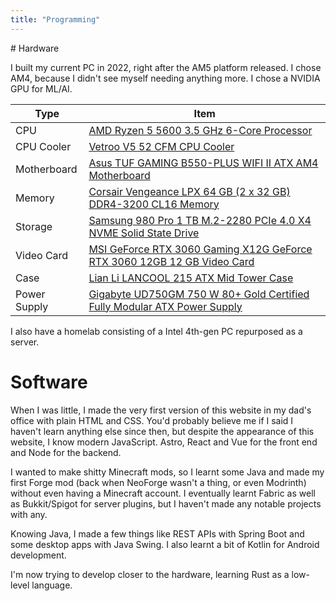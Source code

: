 ```yaml
---
title: "Programming"
---
```


<ProseLayout title={frontmatter.title}>
# Hardware

I built my current PC in 2022, right after the AM5 platform released. I chose AM4, because I didn't see myself needing anything more. I chose a NVIDIA GPU for ML/AI.

<table>
  <thead>
    <tr>
      <th>Type</th>
      <th>Item</th>
    </tr>
  </thead>
  <tbody>
    <tr>
      <td>CPU</td>
      <td><a href="https://pcpartpicker.com/product/PgcG3C/amd-ryzen-5-5600-36-ghz-6-core-processor-100-100000927box">AMD Ryzen 5 5600 3.5 GHz 6-Core Processor</a></td>
    </tr>
    <tr>
      <td>CPU Cooler</td>
      <td><a href="https://pcpartpicker.com/product/qRKKHx/vetroo-v5-52-cfm-cpu-cooler-vt-cpu-v5">Vetroo V5 52 CFM CPU Cooler</a></td>
    </tr>
    <tr>
      <td>Motherboard</td>
      <td><a href="https://pcpartpicker.com/product/pLNxFT/asus-tuf-gaming-b550-plus-wifi-ii-atx-am4-motherboard-tuf-gaming-b550-plus-wifi-ii">Asus TUF GAMING B550-PLUS WIFI II ATX AM4 Motherboard</a></td>
    </tr>
    <tr>
      <td>Memory</td>
      <td><a href="https://pcpartpicker.com/product/k2mFf7/corsair-vengeance-lpx-64-gb-2-x-32-gb-ddr4-3200-memory-cmk64gx4m2e3200c16">Corsair Vengeance LPX 64 GB (2 x 32 GB) DDR4-3200 CL16 Memory</a></td>
    </tr>
    <tr>
      <td>Storage</td>
      <td><a href="https://pcpartpicker.com/product/DDWBD3/samsung-980-pro-1-tb-m2-2280-nvme-solid-state-drive-mz-v8p1t0bam">Samsung 980 Pro 1 TB M.2-2280 PCIe 4.0 X4 NVME Solid State Drive</a></td>
    </tr>
    <tr>
      <td>Video Card</td>
      <td><a href="https://pcpartpicker.com/product/wD8bt6/msi-geforce-rtx-3060-12-gb-gaming-x-video-card-rtx-3060-gaming-x12g">MSI GeForce RTX 3060 Gaming X12G GeForce RTX 3060 12GB 12 GB Video Card</a></td>
    </tr>
    <tr>
      <td>Case</td>
      <td><a href="https://pcpartpicker.com/product/YCH8TW/lian-li-lancool-215-atx-mid-tower-case-lancool-215-black">Lian Li LANCOOL 215 ATX Mid Tower Case</a></td>
    </tr>
    <tr>
      <td>Power Supply</td>
      <td><a href="https://pcpartpicker.com/product/W4Tp99/gigabyte-ud750gm-750-w-80-gold-certified-fully-modular-atx-power-supply-gp-ud750gm">Gigabyte UD750GM 750 W 80+ Gold Certified Fully Modular ATX Power Supply</a></td>
    </tr>
  </tbody>
</table>

I also have a homelab consisting of a Intel 4th-gen PC repurposed as a server.

# Software

When I was little, I made the very first version of this website in my dad's office with plain HTML and CSS. You'd probably believe me if I said I haven't learn anything else since then, but despite the appearance of this website, I know modern JavaScript. Astro, React and Vue for the front end and Node for the backend.

I wanted to make shitty Minecraft mods, so I learnt some Java and made my first Forge mod (back when NeoForge wasn't a thing, or even Modrinth) without even having a Minecraft account. I eventually learnt Fabric as well as Bukkit/Spigot for server plugins, but I haven't made any notable projects with any.

Knowing Java, I made a few things like REST APIs with Spring Boot and some desktop apps with Java Swing. I also learnt a bit of Kotlin for Android development.

I'm now trying to develop closer to the hardware, learning Rust as a low-level language.
</ProseLayout>
